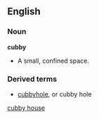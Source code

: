 ==English==
=== Noun ===
'''cubby'''
*A small, confined space.
=== Derived terms ===
*[[cubbyhole]], or cubby hole<BR>
[[cubby house]]